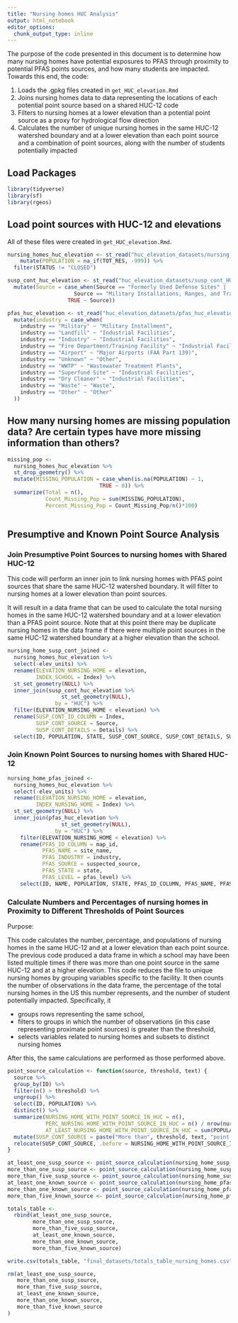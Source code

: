 ```yaml
---
title: "Nursing homes HUC Analysis"
output: html_notebook
editor_options: 
  chunk_output_type: inline
---
```


The purpose of the code presented in this document is to determine how many nursing homes have potential exposures to PFAS through proximity to potential PFAS points sources, and how many students are impacted. Towards this end, the code:

1. Loads the .gpkg files created in  `get_HUC_elevation.Rmd`
2. Joins nursing homes data to data representing the locations of each potential point source based on a shared HUC-12 code
3. Filters to nursing homes at a lower elevation than a potential point source as a proxy for hydrological flow direction
4. Calculates the number of unique nursing homes in the same HUC-12 watershed boundary and at a lower elevation than each point source and a combination of point sources, along with the number of students potentially impacted


## Load Packages

```r
library(tidyverse)
library(sf)
library(rgeos)
```

## Load point sources with HUC-12 and elevations 

All of these files were created in `get_HUC_elevation.Rmd`.

```r
nursing_homes_huc_elevation <- st_read("huc_elevation_datasets/nursing_homes_HUC_elevation.gpkg") %>%
    mutate(POPULATION = na_if(TOT_RES, -999)) %>%
  filter(STATUS != "CLOSED")

susp_cont_huc_elevation <- st_read("huc_elevation_datasets/susp_cont_HUC_elevation.gpkg") %>%
  mutate(Source = case_when(Source == "Formerly Used Defense Sites" |
                     Source == "Military Installations, Ranges, and Training Areas" ~ "Military Installment",
                   TRUE ~ Source))

pfas_huc_elevation <- st_read("huc_elevation_datasets/pfas_huc_elevation.gpkg") %>%
  mutate(industry = case_when(
    industry == "Military" ~ "Military Installment",
    industry == "Landfill" ~ "Industrial Facilities",
    industry == "Industry" ~ "Industrial Facilities",
    industry == "Fire Department/Training Facility" ~ "Industrial Facilities",
    industry == "Airport" ~ "Major Airports (FAA Part 139)",
    industry == "Unknown" ~ "Other",
    industry == "WWTP" ~ "Wastewater Treatment Plants",
    industry == "Superfund Site" ~ "Industrial Facilities",
    industry == "Dry Cleaner" ~ "Industrial Facilities",
    industry == "Waste" ~ "Waste",
    industry == "Other" ~ "Other"
  )) 
```

## How many nursing homes are missing population data? Are certain types have more missing information than others?

```r
missing_pop <-
  nursing_homes_huc_elevation %>%
  st_drop_geometry() %>%
  mutate(MISSING_POPULATION = case_when(is.na(POPULATION) ~ 1,
                             TRUE ~ 0)) %>%
  summarize(Total = n(),
            Count_Missing_Pop = sum(MISSING_POPULATION), 
            Percent_Missing_Pop = Count_Missing_Pop/n()*100)
  
```

## Presumptive and Known Point Source Analysis

### Join Presumptive Point Sources to nursing homes with Shared HUC-12

This code will perform an inner join to link nursing homes with PFAS point sources that share the same HUC-12 watershed boundary. It will filter to nursing homes at a lower elevation than point sources.

It will result in a data frame that can be used to calculate the total nursing homes in the same HUC-12 watershed boundary and at a lower elevation than a PFAS point source. Note that at this point there may be duplicate nursing homes in the data frame if there were multiple point sources in the same HUC-12 watershed boundary at a higher elevation than the school.

```r
nursing_home_susp_cont_joined <-
  nursing_homes_huc_elevation %>%
  select(-elev_units) %>%
  rename(ELEVATION_NURSING_HOME = elevation,
         INDEX_SCHOOL = Index) %>%
  st_set_geometry(NULL) %>%
  inner_join(susp_cont_huc_elevation %>% 
                 st_set_geometry(NULL), 
               by = "HUC") %>%
  filter(ELEVATION_NURSING_HOME < elevation) %>%
  rename(SUSP_CONT_ID_COLUMN = Index,
         SUSP_CONT_SOURCE = Source,
         SUSP_CONT_DETAILS = Details) %>% 
  select(ID, POPULATION, STATE, SUSP_CONT_SOURCE, SUSP_CONT_DETAILS, SUSP_CONT_ID_COLUMN, SUSP_CONT_ID_COLUMN)

```

### Join Known Point Sources to nursing homes with Shared HUC-12

```r
nursing_home_pfas_joined <-
  nursing_homes_huc_elevation %>%
  select(-elev_units) %>%
  rename(ELEVATION_NURSING_HOME = elevation,
         INDEX_NURSING_HOME = Index) %>%
  st_set_geometry(NULL) %>%
  inner_join(pfas_huc_elevation %>% 
                 st_set_geometry(NULL), 
               by = "HUC") %>%
    filter(ELEVATION_NURSING_HOME < elevation) %>%
    rename(PFAS_ID_COLUMN = map_id,
           PFAS_NAME = site_name,
           PFAS_INDUSTRY = industry,
           PFAS_SOURCE = suspected_source,
           PFAS_STATE = state,
           PFAS_LEVEL = pfas_level) %>% 
    select(ID, NAME, POPULATION, STATE, PFAS_ID_COLUMN, PFAS_NAME, PFAS_INDUSTRY, PFAS_SOURCE, PFAS_LEVEL)

```

### Calculate Numbers and Percentages of nursing homes in Proximity to Different Thresholds of Point Sources

Purpose: 

This code calculates the number, percentage, and populations of nursing homes in the same HUC-12 and at a lower elevation than each point source. The previous code produced a data frame in which a school may have been listed multiple times if there was more than one point source in the same HUC-12 and at a higher elevation. This code reduces the file to unique nursing homes by grouping variables specific to the facility. It then counts the number of observations in the data frame, the percentage of the total nursing homes in the US this number represents, and the number of student potentially impacted. Specifically, it

* groups rows representing the same school, 
* filters to groups in which the number of observations (in this case representing proximate point sources) is greater than the threshold, 
* selects variables related to nursing homes and subsets to distinct nursing homes

After this, the same calculations are performed as those performed above.

```r
point_source_calculation <- function(source, threshold, text) {
  source %>%
  group_by(ID) %>%
  filter(n() > threshold) %>%
  ungroup() %>%
  select(ID, POPULATION) %>%
  distinct() %>%
  summarize(NURSING_HOME_WITH_POINT_SOURCE_IN_HUC = n(),
            PERC_NURSING_HOME_WITH_POINT_SOURCE_IN_HUC = n() / nrow(nursing_homes_huc_elevation) * 100, 
            AT_LEAST_NURSING_HOME_WITH_POINT_SOURCE_IN_HUC = sum(POPULATION, na.rm = TRUE)) %>%
  mutate(SUSP_CONT_SOURCE = paste("More than", threshold, text, "point sources" )) %>%
  relocate(SUSP_CONT_SOURCE, .before = NURSING_HOME_WITH_POINT_SOURCE_IN_HUC)
}

at_least_one_susp_source <- point_source_calculation(nursing_home_susp_cont_joined, 0, "presumptive")
more_than_one_susp_source <- point_source_calculation(nursing_home_susp_cont_joined, 1, "presumptive")
more_than_five_susp_source <- point_source_calculation(nursing_home_susp_cont_joined, 5, "presumptive")
at_least_one_known_source <- point_source_calculation(nursing_home_pfas_joined, 0, "known")
more_than_one_known_source <- point_source_calculation(nursing_home_pfas_joined, 1, "known")
more_than_five_known_source <- point_source_calculation(nursing_home_pfas_joined, 5, "known")

totals_table <- 
  rbind(at_least_one_susp_source, 
        more_than_one_susp_source, 
        more_than_five_susp_source,
        at_least_one_known_source, 
        more_than_one_known_source, 
        more_than_five_known_source)

write.csv(totals_table, "final_datasets/totals_table_nursing_homes.csv")

rm(at_least_one_susp_source,
   more_than_one_susp_source,
   more_than_five_susp_source,
   at_least_one_known_source, 
   more_than_one_known_source, 
   more_than_five_known_source
)
```









